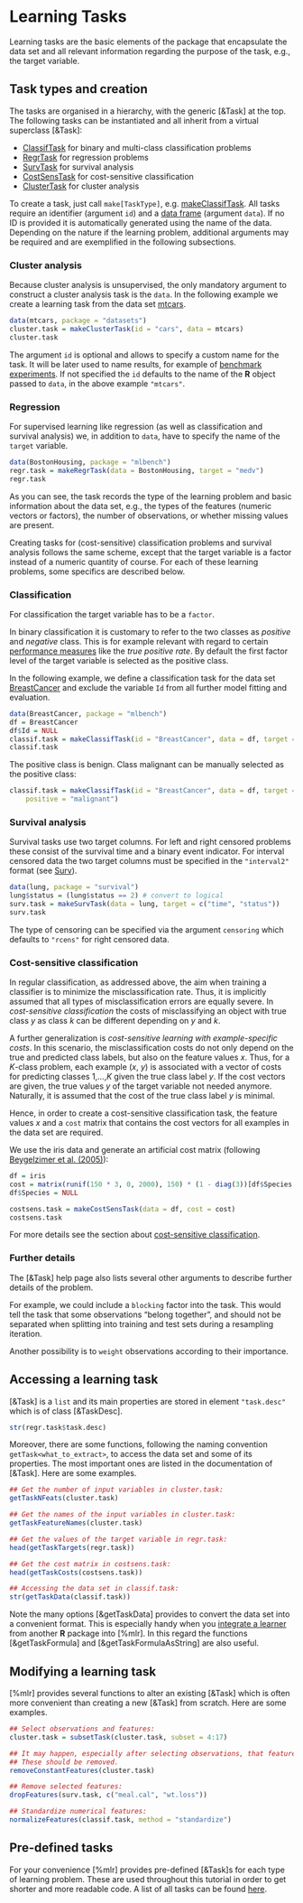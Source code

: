 # Learning Tasks

Learning tasks are the basic elements of the package that encapsulate the
data set and all relevant information regarding the purpose of the
task, e.g., the target variable.


## Task types and creation

The tasks are organised in a hierarchy, with the generic
[&Task] at the top.
The following tasks can be instantiated and all inherit from a virtual superclass [&Task]:

* [ClassifTask](&Task) for binary and multi-class classification problems
* [RegrTask](&Task) for regression problems
* [SurvTask](&Task) for survival analysis
* [CostSensTask](&Task) for cost-sensitive classification
* [ClusterTask](&Task) for cluster analysis

To create a task, just call ``make[TaskType]``, e.g. [makeClassifTask](&Task).
All tasks require an identifier (argument ``id``) and a [data frame](&base::data.frame) (argument ``data``).
If no ID is provided it is automatically generated using the name of the data.
Depending on the nature if the learning problem, additional arguments may be required and are exemplified in the following subsections.

### Cluster analysis

Because cluster analysis is unsupervised, the only mandatory argument to construct a cluster analysis task is the ``data``.
In the following example we create a learning task from the data set [mtcars](&datasets::mtcars).

```r
data(mtcars, package = "datasets")
cluster.task = makeClusterTask(id = "cars", data = mtcars)
cluster.task
```

The argument ``id`` is optional and allows to specify a custom name for the task.
It will be later used to name results, for example of
[benchmark experiments](benchmark_experiments.md).
If not specified the ``id`` defaults to the name of the **R** object passed to ``data``,
in the above example ``"mtcars"``.


### Regression

For supervised learning like regression (as well as classification and
survival analysis) we, in addition to ``data``, have to specify the name of the ``target``
variable.

```r
data(BostonHousing, package = "mlbench")
regr.task = makeRegrTask(data = BostonHousing, target = "medv")
regr.task
```

As you can see, the task records the type of the learning problem and basic information about
the data set, e.g., the types of the features (numeric vectors or factors),
the number of observations, or whether missing values are present.

Creating tasks for (cost-sensitive) classification problems and survival analysis
follows the same scheme, except that the target variable is a factor instead of a numeric quantity of course.
For each of these learning problems, some specifics are described below.


### Classification

For classification the target variable has to be a ``factor``.

In binary classification it is customary to refer to the two classes as *positive* and
*negative* class.
This is for example relevant with regard to certain [performance measures](performance.md)
like the *true positive rate*.
By default the first factor level of the target variable is selected as the positive class.

In the following example, we define a classification task for the data set
[BreastCancer](&mlbench::BreastCancer) and exclude the variable ``Id`` from all further
model fitting and evaluation.

```r
data(BreastCancer, package = "mlbench")
df = BreastCancer
df$Id = NULL
classif.task = makeClassifTask(id = "BreastCancer", data = df, target = "Class")
classif.task
```

The positive class is benign.
Class malignant can be manually selected as the positive class:

```r
classif.task = makeClassifTask(id = "BreastCancer", data = df, target = "Class",
    positive = "malignant")
```


### Survival analysis

Survival tasks use two target columns.
For left and right censored problems these consist of the survival time and a binary event indicator.
For interval censored data the two target columns must be specified in the ``"interval2"`` format (see [Surv](&survival::Surv)).

```r
data(lung, package = "survival")
lung$status = (lung$status == 2) # convert to logical
surv.task = makeSurvTask(data = lung, target = c("time", "status"))
surv.task
```

The type of censoring can be specified via the argument ``censoring`` which defaults to
``"rcens"`` for right censored data.


### Cost-sensitive classification

In regular classification, as addressed above, the aim when training a classifier is to
minimize the misclassification rate.
Thus, it is implicitly assumed that all types of misclassification errors are equally severe.
In *cost-sensitive classification* the costs of misclassifying an object with true
class *y* as class *k* can be different depending on *y* and *k*.

A further generalization is *cost-sensitive learning with example-specific costs*.
In this scenario, the misclassification costs do not only depend on the true and predicted
class labels, but also on the feature values *x*.
Thus, for a *K*-class problem, each example (*x*, *y*) is associated with a vector
of costs for predicting classes 1,...,*K* given the true class label *y*.
If the cost vectors are given, the true values *y* of the target variable not needed anymore.
Naturally, it is assumed that the cost of the true class label *y* is minimal.

Hence, in order to create a cost-sensitive classification task, the feature values *x* and
a ``cost`` matrix that contains the cost vectors for all examples in the data set are required.

We use the iris data and generate an artificial cost matrix (following [Beygelzimer et al. (2005)](http://dx.doi.org/10.1145/1102351.1102358)):

```r
df = iris
cost = matrix(runif(150 * 3, 0, 2000), 150) * (1 - diag(3))[df$Species,]
df$Species = NULL

costsens.task = makeCostSensTask(data = df, cost = cost)
costsens.task
```

For more details see the section about [cost-sensitive classification](cost_sensitive_classif.md).


### Further details

The [&Task] help page also lists several other arguments to describe further details of the
problem.

For example, we could include a ``blocking`` factor into the task.
This would tell the task that some observations "belong together", and should
not be separated when splitting into training and test sets during a resampling iteration.

Another possibility is to ``weight`` observations according to their importance.


## Accessing a learning task

[&Task] is a ``list`` and its main properties are stored in element
``"task.desc"`` which is of class [&TaskDesc].

```r
str(regr.task$task.desc)
```

Moreover, there are some functions, following the naming convention
``getTask<what_to_extract>``, to access the data set and some of its
properties.
The most important ones are listed in the documentation of [&Task].
Here are some examples.

```r
## Get the number of input variables in cluster.task:
getTaskNFeats(cluster.task)

## Get the names of the input variables in cluster.task:
getTaskFeatureNames(cluster.task)

## Get the values of the target variable in regr.task:
head(getTaskTargets(regr.task))

## Get the cost matrix in costsens.task:
head(getTaskCosts(costsens.task))

## Accessing the data set in classif.task:
str(getTaskData(classif.task))
```

Note the many options [&getTaskData] provides to convert the data set into a convenient format.
This is especially handy when you [integrate a learner](create_learner.md) from another **R**
package into [%mlr].
In this regard the functions [&getTaskFormula] and [&getTaskFormulaAsString] are also useful.


## Modifying a learning task

[%mlr] provides several functions to alter an existing [&Task] which is often more
convenient than creating a new [&Task] from scratch.
Here are some examples.

```r
## Select observations and features:
cluster.task = subsetTask(cluster.task, subset = 4:17)

## It may happen, especially after selecting observations, that features are constant.
## These should be removed.
removeConstantFeatures(cluster.task)

## Remove selected features:
dropFeatures(surv.task, c("meal.cal", "wt.loss"))

## Standardize numerical features:
normalizeFeatures(classif.task, method = "standardize")
```


## Pre-defined tasks

For your convenience [%mlr] provides pre-defined [&Task]s for each type of learning problem.
These are used throughout this tutorial in order to get shorter and more readable code.
A list of all tasks can be found [here](example_tasks.md
).
